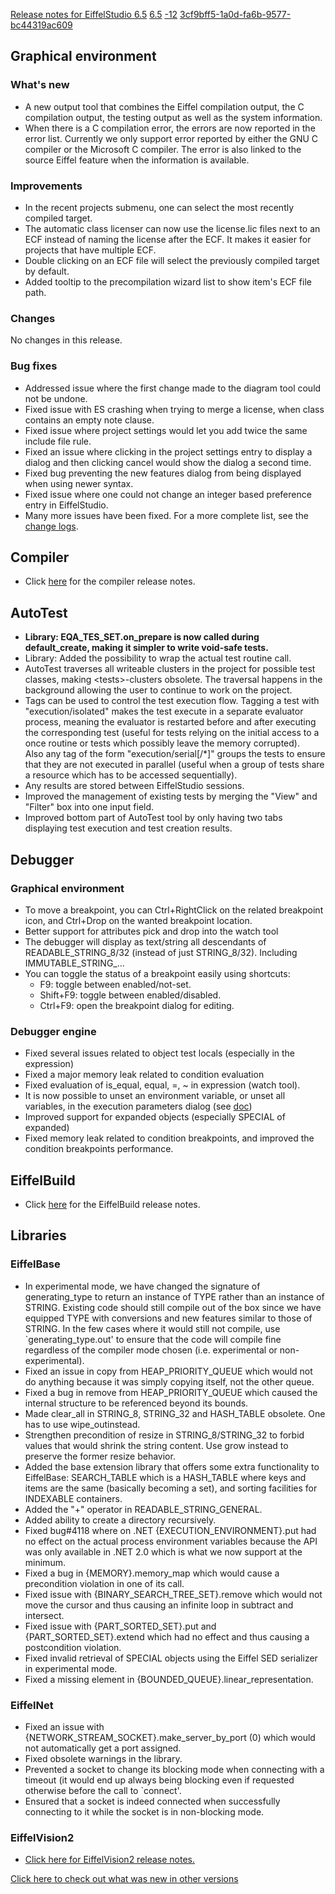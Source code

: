 [[Property:title|Release notes for EiffelStudio 6.5]]
[[Property:link_title|6.5]]
[[Property:weight|-12]]
[[Property:uuid|3cf9bff5-1a0d-fa6b-9577-bc44319ac609]]
==Graphical environment==

===What's new===
* A new output tool that combines the Eiffel compilation output, the C compilation output, the testing output as well as the system information.
* When there is a C compilation error, the errors are now reported in the error list. Currently we only support error reported by either the GNU C compiler or the Microsoft C compiler. The error is also linked to the source Eiffel feature when the information is available.

===Improvements===
* In the recent projects submenu, one can select the most recently compiled target.
* The automatic class licenser can now use the license.lic files next to an ECF instead of naming the license after the ECF. It makes it easier for projects that have multiple ECF.
* Double clicking on an ECF file will select the previously compiled target by default. 
* Added tooltip to the precompilation wizard list to show item's ECF file path.

===Changes===
No changes in this release.

===Bug fixes===
* Addressed issue where the first change made to the diagram tool could not be undone.
* Fixed issue with ES crashing when trying to merge a license, when class contains an empty note clause. 
* Fixed issue where project settings would let you add twice the same include file rule.
* Fixed an issue where clicking in the project settings entry to display a dialog and then clicking cancel would show the dialog a second time. 
* Fixed bug preventing the new features dialog from being displayed when using newer syntax. 
* Fixed issue where one could not change an integer based preference entry in EiffelStudio. 
* Many more issues have been fixed. For a more complete list, see the [http://dev.eiffel.com/EiffelStudio_6.5_Releases change logs].

==Compiler==
* Click [[Major changes between ISE Eiffel 6.4 and ISE Eiffel 6.5|here]]  for the compiler release notes.

== AutoTest==
* <strong>Library: <eiffel>EQA_TES_SET.on_prepare</eiffel> is now called during <eiffel>default_create</eiffel>, making it simpler to write void-safe tests.</strong>
* Library: Added the possibility to wrap the actual test routine call.
* AutoTest traverses all writeable clusters in the project for possible test classes, making &lt;tests&gt;-clusters obsolete. The traversal happens in the background allowing the user to continue to work on the project.
* Tags can be used to control the test execution flow. Tagging a test with "execution/isolated" makes the test execute in a separate evaluator process, meaning the evaluator is restarted before and after executing the corresponding test (useful for tests relying on the initial access to a once routine or tests which possibly leave the memory corrupted).<br />Also any tag of the form "execution/serial[/*]" groups the tests to ensure that they are not executed in parallel (useful when a group of tests share a resource which has to be accessed sequentially).
* Any results are stored between EiffelStudio sessions.
* Improved the management of existing tests by merging the "View" and "Filter" box into one input field.
* Improved bottom part of AutoTest tool by only having two tabs displaying test execution and test creation results.

==Debugger==
===Graphical environment===
* To move a breakpoint, you can Ctrl+RightClick on the related breakpoint icon, and Ctrl+Drop on the wanted breakpoint location.
* Better support for attributes pick and drop into the watch tool
* The debugger will display as text/string all descendants of READABLE_STRING_8/32 (instead of just STRING_8/32). Including IMMUTABLE_STRING_...
* You can toggle the status of a breakpoint easily using shortcuts:
**F9: toggle between enabled/not-set.
**Shift+F9: toggle between enabled/disabled.
**Ctrl+F9: open the breakpoint dialog for editing. 

===Debugger engine===
* Fixed several issues related to object test locals (especially in the expression)
* Fixed a major memory leak related to condition evaluation
* Fixed evaluation of is_equal, equal, =, ~ in expression (watch tool).
* It is now possible to unset an environment variable, or unset all variables, in the execution parameters dialog (see [[Execution profiles|doc]]) 
* Improved support for expanded objects (especially SPECIAL of expanded)
* Fixed memory leak related to condition breakpoints, and improved the condition breakpoints performance.

==EiffelBuild==
* Click [[EiffelBuild Version History|here]]  for the EiffelBuild release notes.

==Libraries==

===EiffelBase===
* In experimental mode, we have changed the signature of <eiffel>generating_type</eiffel> to return an instance of <eiffel>TYPE</eiffel> rather than an instance of <eiffel>STRING</eiffel>. Existing code should still compile out of the box since we have equipped <eiffel>TYPE</eiffel> with conversions and new features similar to those of <eiffel>STRING</eiffel>. In the few cases where it would still not compile, use `generating_type.out' to ensure that the code will compile fine regardless of the compiler mode chosen (i.e. experimental or non-experimental).
* Fixed an issue in <eiffel>copy</eiffel> from <eiffel>HEAP_PRIORITY_QUEUE</eiffel> which would not do anything because it was simply copying itself, not the other queue.
* Fixed a bug in <eiffel>remove</eiffel> from <eiffel>HEAP_PRIORITY_QUEUE</eiffel> which caused the internal structure to be referenced beyond its bounds. 
* Made <eiffel>clear_all</eiffel> in <eiffel>STRING_8</eiffel>, <eiffel>STRING_32</eiffel> and <eiffel>HASH_TABLE</eiffel> obsolete. One has to use <eiffel>wipe_out</eiffel>instead.
* Strengthen precondition of <eiffel>resize</eiffel> in <eiffel>STRING_8</eiffel>/<eiffel>STRING_32</eiffel> to forbid values that would shrink the string content. Use <eiffel>grow</eiffel> instead to preserve the former <eiffel>resize</eiffel> behavior. 
* Added the base extension library that offers some extra functionality to EiffelBase: <eiffel>SEARCH_TABLE</eiffel> which is a HASH_TABLE where keys and items are the same (basically becoming a set), and sorting facilities for <eiffel>INDEXABLE</eiffel> containers.
* Added the "+" operator in <eiffel>READABLE_STRING_GENERAL</eiffel>. 
* Added ability to create a directory recursively. 
* Fixed bug#4118 where on .NET <eiffel>{EXECUTION_ENVIRONMENT}.put</eiffel> had no effect on the actual process environment variables because the API was only available in .NET 2.0 which is what we now support at the minimum. 
* Fixed a bug in <eiffel>{MEMORY}.memory_map</eiffel> which would cause a precondition violation in one of its call. 
* Fixed issue with <eiffel>{BINARY_SEARCH_TREE_SET}.remove</eiffel> which would not move the cursor and thus causing an infinite loop in <eiffel>subtract</eiffel> and <eiffel>intersect</eiffel>.
* Fixed issue with <eiffel>{PART_SORTED_SET}.put</eiffel> and <eiffel>{PART_SORTED_SET}.extend</eiffel> which had no effect and thus causing a postcondition violation.
* Fixed invalid retrieval of SPECIAL objects using the Eiffel SED serializer in experimental mode. 
* Fixed a missing element in <eiffel>{BOUNDED_QUEUE}.linear_representation</eiffel>.

===EiffelNet===
* Fixed an issue with {NETWORK_STREAM_SOCKET}.make_server_by_port (0) which would not automatically get a port assigned.
* Fixed obsolete warnings in the library.
* Prevented a socket to change its blocking mode when connecting with a timeout (it would end up always being blocking even if requested otherwise before the call to `connect'.
* Ensured that a socket is indeed connected when successfully connecting to it while the socket is in non-blocking mode.

===EiffelVision2===
* [[Revisions and Bug Fixes|Click here for EiffelVision2 release notes.]] 

[[EiffelStudio release notes|Click here to check out what was new in other versions]]  

